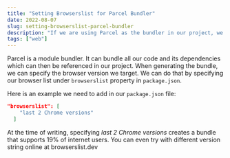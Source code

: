 ```yaml
---
title: "Setting Browserslist for Parcel Bundler"
date: 2022-08-07
slug: setting-browserslist-parcel-bundler
description: "If we are using Parcel as the bundler in our project, we can set the browsers list supported by Parcel bundle."
tags: ["web"]
---
```



Parcel is a module bundler. It can bundle all our code and its dependencies which can then be referenced in our project. When generating the bundle, we can specify the browser version we target. We can do that by specifying our browser list under `browserslist` property in `package.json`.

Here is an example we need to add in our `package.json` file:

```json
"browserslist": [
    "last 2 Chrome versions"
  ]
```

At the time of writing, specifying _last 2 Chrome versions_ creates a bundle that supports 19% of internet users. You can even try with different version string online at <Olink link="https://browserslist.dev/?q=bGFzdCAyIHZlcnNpb25z">browserslist.dev</Olink>
